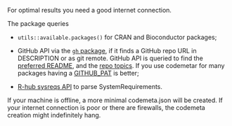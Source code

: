 For optimal results you need a good internet connection.

The package queries

* `utils::available.packages()` for CRAN and Bioconductor packages;

* GitHub API via the [`gh` package](https://github.com/r-lib/gh), if it finds a GitHub repo URL in DESCRIPTION or as git remote. GitHub API is queried to find the [preferred README](https://developer.github.com/v3/repos/contents/#get-the-readme), and the [repo topics](https://developer.github.com/v3/repos/#list-all-topics-for-a-repository). If you use codemetar for many packages having a [GITHUB_PAT](https://github.com/r-lib/gh#environment-variables) is better;

* [R-hub sysreqs API](https://docs.r-hub.io/#sysreqs) to parse SystemRequirements.

If your machine is offline, a more minimal codemeta.json will be created. If your internet connection is poor or there are firewalls, the codemeta creation might indefinitely hang.
